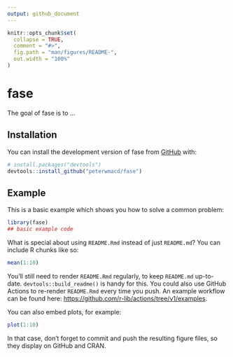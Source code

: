 ```yaml
---
output: github_document
---
```


<!-- README.md is generated from README.Rmd. Please edit that file -->

```r
knitr::opts_chunk$set(
  collapse = TRUE,
  comment = "#>",
  fig.path = "man/figures/README-",
  out.width = "100%"
)
```

# fase

<!-- badges: start -->
<!-- badges: end -->

The goal of fase is to ...

## Installation

You can install the development version of fase from [GitHub](https://github.com/) with:

``` r
# install.packages("devtools")
devtools::install_github("peterwmacd/fase")
```

## Example

This is a basic example which shows you how to solve a common problem:

```r
library(fase)
## basic example code
```

What is special about using `README.Rmd` instead of just `README.md`? You can include R chunks like so:

```r
mean(1:10)
```

You'll still need to render `README.Rmd` regularly, to keep `README.md` up-to-date. `devtools::build_readme()` is handy for this. You could also use GitHub Actions to re-render `README.Rmd` every time you push. An example workflow can be found here: <https://github.com/r-lib/actions/tree/v1/examples>.

You can also embed plots, for example:

```r
plot(1:10)
```

In that case, don't forget to commit and push the resulting figure files, so they display on GitHub and CRAN.
